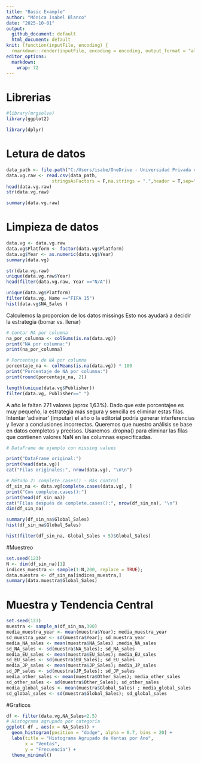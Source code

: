 ```yaml
---
title: "Basic Example"
author: "Mónica Isabel Blanco"
date: "2025-10-01"
output: 
  github_document: default
  html_document: default
knit: (function(inputFile, encoding) {
  rmarkdown::render(inputFile, encoding = encoding, output_format = "all") })
editor_options: 
  markdown: 
    wrap: 72
---
```


# Librerias
```r
#library(mrgsolve)
library(ggplot2)

library(dplyr)
```

# Letura de datos

```r
data_path <- file.path("C:/Users/isabe/OneDrive - Universidad Privada del Valle/4TO SEMESTRE/ESTADISTICA IV/Unidad 1/Practicas R studio/vgsales.csv")
data.vg.raw <- read.csv(data_path,
                 stringsAsFactors = F,na.strings = ".",header = T,sep=",")
head(data.vg.raw)
str(data.vg.raw)
```

```r
summary(data.vg.raw)
```

# Limpieza de datos


```r
data.vg <- data.vg.raw 
data.vg$Platform <- factor(data.vg$Platform)
data.vg$Year <- as.numeric(data.vg$Year)
summary(data.vg)
```
```r
str(data.vg.raw)
unique(data.vg.raw$Year)
head(filter(data.vg.raw, Year =="N/A"))

```


```r
unique(data.vg$Platform)
filter(data.vg, Name =="FIFA 15")
hist(data.vg$NA_Sales )
```

Calculemos la proporcion de los datos missings Esto nos ayudará a decidir la estrategia (borrar vs. llenar)

```r
# Contar NA por columna
na_por_columna <- colSums(is.na(data.vg))
print("NA por columna:")
print(na_por_columna)

# Porcentaje de NA por columna
porcentaje_na <- colMeans(is.na(data.vg)) * 100
print("Porcentaje de NA por columna:")
print(round(porcentaje_na, 2))

```



```r
length(unique(data.vg$Publisher))
filter(data.vg, Publisher==" ")

```

A año le faltan 271 valores (aprox 1,63%). Dado que este porcentajee es muy pequeño, la estrategia más segura y sencilla es eliminar estas filas. Intentar 'adivinar' (imputar) el año o la editorial podría generar interferencias y llevar a conclusiones incorrectas. Queremos que nuestro análisis se base en datos completos y precisos. Usaremos .dropna() para eliminar las filas que contienen valores NaN en las columnas especificadas.



```r
# DataFrame de ejemplo con missing values

print("DataFrame original:")
print(head(data.vg))
cat("Filas originales:", nrow(data.vg), "\n\n")

# Método 2: complete.cases() - Más control
df_sin_na <- data.vg[complete.cases(data.vg), ]
print("Con complete.cases():")
print(head(df_sin_na))
cat("Filas después de complete.cases():", nrow(df_sin_na), "\n")
dim(df_sin_na)

```


```r
summary(df_sin_na$Global_Sales)
hist(df_sin_na$Global_Sales)

hist(filter(df_sin_na, Global_Sales < 5)$Global_Sales)
```
#Muestreo
```r
set.seed(123)
N <- dim(df_sin_na)[1]
indices_muestra <- sample(1:N,200, replace = TRUE);
data.muestra <- df_sin_na[indices_muestra,]
summary(data.muestra$Global_Sales)
```
# Muestra y Tendencia Central
```r
set.seed(123)
muestra <- sample_n(df_sin_na,300)
media_muestra_year <- mean(muestra$Year); media_muestra_year
sd_muestra_year <- sd(muestra$Year); sd_muestra_year
media_NA_sales <- mean(muestra$NA_Sales) ;media_NA_sales
sd_NA_sales <- sd(muestra$NA_Sales); sd_NA_sales
media_EU_sales <- mean(muestra$EU_Sales); media_EU_sales
sd_EU_sales <- sd(muestra$EU_Sales); sd_EU_sales
media_JP_sales <- mean(muestra$JP_Sales); media_JP_sales
sd_JP_sales <- sd(muestra$JP_Sales); sd_JP_sales
media_other_sales <- mean(muestra$Other_Sales); media_other_sales
sd_other_sales <- sd(muestra$Other_Sales); sd_other_sales
media_global_sales <- mean(muestra$Global_Sales) ; media_global_sales
sd_global_sales <- sd(muestra$Global_Sales); sd_global_sales
```

#Graficos
```r

df <- filter(data.vg,NA_Sales<2.5)
# Histograma agrupado por categoría
ggplot( df , aes(x = NA_Sales)) +
  geom_histogram(position = "dodge", alpha = 0.7, bins = 20) +
  labs(title = "Histograma Agrupado de Ventas por Ano",
       x = "Ventas",
       y = "Frecuencia") +
  theme_minimal()

```



